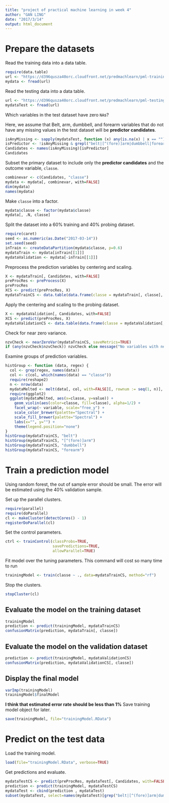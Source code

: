 ---
title: "project of practical machine learning in week 4"
author: "GAN LING"
date: "2017/3/14"
output: html_document
---

# Prepare the datasets

Read the training data into a data table.

```{r}
require(data.table)
url <- "https://d396qusza40orc.cloudfront.net/predmachlearn/pml-training.csv"
mydata <- fread(url)
```

Read the testing data into a data table.

```{r}
url <- "https://d396qusza40orc.cloudfront.net/predmachlearn/pml-testing.csv"
mydataTest <- fread(url)
```

Which variables in the test dataset have zero `NA`s?

Here, we assume that Belt, arm, dumbbell, and forearm variables that do not have any missing values in the test dataset will be **predictor candidates**.

```{r}
isAnyMissing <- sapply(mydataTest, function (x) any(is.na(x) | x == ""))
isPredictor <- !isAnyMissing & grepl("belt|[^(fore)]arm|dumbbell|forearm", names(isAnyMissing))
Candidates <- names(isAnyMissing)[isPredictor]
Candidates
```

Subset the primary dataset to include only the **predictor candidates** and the outcome variable, `classe`.

```{r}
combinevar <- c(Candidates, "classe")
mydata <- mydata[, combinevar, with=FALSE]
dim(mydata)
names(mydata)
```

Make `classe` into a factor.

```{r}
mydata$classe <- factor(mydata$classe)
mydata[, .N, classe]
```

Split the dataset into a 60% training and 40% probing dataset.

```{r}
require(caret)
seed <- as.numeric(as.Date("2017-03-14"))
set.seed(seed)
inTrain <- createDataPartition(mydata$classe, p=0.6)
mydataTrain <- mydata[inTrain[[1]]]
mydataValidation <- mydata[-inTrain[[1]]]
```

Preprocess the prediction variables by centering and scaling.

```{r}
X <- mydataTrain[, Candidates, with=FALSE]
preProcRes <- preProcess(X)
preProcRes
XCS <- predict(preProcRes, X)
mydataTrainCS <- data.table(data.frame(classe = mydataTrain[, classe], XCS))
```

Apply the centering and scaling to the probing dataset.

```{r}
X <- mydataValidation[, Candidates, with=FALSE]
XCS <- predict(preProcRes, X)
mydataValidationCS <- data.table(data.frame(classe = mydataValidation[, classe], XCS))
```

Check for near zero variance.

```{r}
nzvCheck <- nearZeroVar(mydataTrainCS, saveMetrics=TRUE)
if (any(nzvCheck$nzvCheck)) nzvCheck else message("No variables with near zero variance")
```

Examine groups of prediction variables.

```{r histGroup}
histGroup <- function (data, regex) {
  col <- grep(regex, names(data))
  col <- c(col, which(names(data) == "classe"))
  require(reshape2)
  n <- nrow(data)
  mydataMelted <- melt(data[, col, with=FALSE][, rownum := seq(1, n)], id.vars=c("rownum", "classe"))
  require(ggplot2)
  ggplot(mydataMelted, aes(x=classe, y=value)) +
    geom_violin(aes(color=classe, fill=classe), alpha=1/2) +
    facet_wrap(~ variable, scale="free_y") +
    scale_color_brewer(palette="Spectral") +
    scale_fill_brewer(palette="Spectral") +
    labs(x="", y="") +
    theme(legend.position="none")
}
histGroup(mydataTrainCS, "belt")
histGroup(mydataTrainCS, "[^(fore)]arm")
histGroup(mydataTrainCS, "dumbbell")
histGroup(mydataTrainCS, "forearm")
```


# Train a prediction model

Using random forest, the out of sample error should be small.
The error will be estimated using the 40% validation sample.

Set up the parallel clusters.

```{r}
require(parallel)
require(doParallel)
cl <- makeCluster(detectCores() - 1)
registerDoParallel(cl)
```

Set the control parameters.

```{r}
ctrl <- trainControl(classProbs=TRUE,
                     savePredictions=TRUE,
                     allowParallel=TRUE)
```

Fit model over the tuning parameters. This command will cost so many time to run

```{r}
trainingModel <- train(classe ~ ., data=mydataTrainCS, method="rf")
```

Stop the clusters.
```{r}
stopCluster(cl)
```

## Evaluate the model on the training dataset

```{r}
trainingModel
prediction <- predict(trainingModel, mydataTrainCS)
confusionMatrix(prediction, mydataTrain[, classe])
```

## Evaluate the model on the validation dataset

```{r}
prediction <- predict(trainingModel, mydataValidationCS)
confusionMatrix(prediction, mydataValidationCS[, classe])
```

## Display the final model

```{r finalModel}
varImp(trainingModel)
trainingModel$finalModel
```
**I think that estimated error rate should be less than 1%** 
Save training model object for later.

```{r}
save(trainingModel, file="trainingModel.RData")
```


# Predict on the test data

Load the training model.

```{r}
load(file="trainingModel.RData", verbose=TRUE)
```

Get predictions and evaluate.

```{r}
mydataTestCS <- predict(preProcRes, mydataTest[, Candidates, with=FALSE])
prediction <- predict(trainingModel, mydataTestCS)
mydataTest <- cbind(prediction , mydataTest)
subset(mydataTest, select=names(mydataTest)[grep("belt|[^(fore)]arm|dumbbell|forearm", names(mydataTest), invert=TRUE)])
```